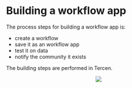 # Building a workflow app

The process steps for building a workflow app is:

* create a workflow
* save it as an workflow app
* test it on data
* notify the community it exists

The building steps are performed in Tercen.

<center>![](images/goldfish.png)</center>